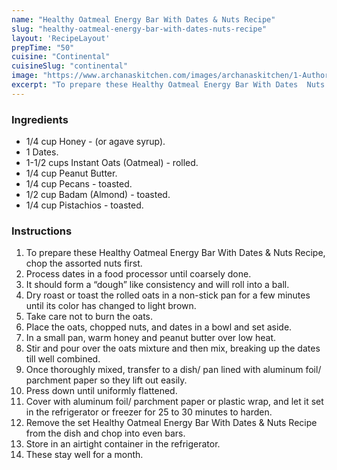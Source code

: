 ---
name: "Healthy Oatmeal Energy Bar With Dates & Nuts Recipe"
slug: "healthy-oatmeal-energy-bar-with-dates-nuts-recipe"
layout: 'RecipeLayout'
prepTime: "50"
cuisine: "Continental"
cuisineSlug: "continental"
image: "https://www.archanaskitchen.com/images/archanaskitchen/1-Author/Donna_George/Healthy_NoBake_Oatmeal_Dates_And_Assorted_Nuts_Energy_Bars.jpg"
excerpt: "To prepare these Healthy Oatmeal Energy Bar With Dates  Nuts Recipe, chop the assorted nuts first"
---

### Ingredients

- 1/4 cup Honey - (or agave syrup).
- 1 Dates.
- 1-1/2 cups Instant Oats (Oatmeal) - rolled.
- 1/4 cup Peanut Butter.
- 1/4 cup Pecans - toasted.
- 1/2 cup Badam (Almond) - toasted.
- 1/4 cup Pistachios - toasted.

### Instructions

1. To prepare these Healthy Oatmeal Energy Bar With Dates & Nuts Recipe, chop the assorted nuts first.
1. Process dates in a food processor until coarsely done.
1. It should form a “dough” like consistency and will roll into a ball.
1. Dry roast or toast the rolled oats in a non-stick pan for a few minutes until its color has changed to light brown.
1. Take care not to burn the oats.
1. Place the oats, chopped nuts, and dates in a bowl and set aside.
1. In a small pan, warm honey and peanut butter over low heat.
1. Stir and pour over the oats mixture and then mix, breaking up the dates till well combined.
1. Once thoroughly mixed, transfer to a dish/ pan lined with aluminum foil/ parchment paper so they lift out easily.
1. Press down until uniformly flattened.
1. Cover with aluminum foil/ parchment paper or plastic wrap, and let it set in the refrigerator or freezer for 25 to 30 minutes to harden.
1. Remove the set Healthy Oatmeal Energy Bar With Dates & Nuts Recipe from the dish and chop into even bars.
1. Store in an airtight container in the refrigerator.
1. These stay well for a month.

